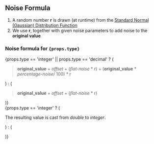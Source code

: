 ## Noise Formula

1. A random number **r** is drawn (at runtime) from the [Standard Normal (Gaussian) Distribution Function](https://en.wikipedia.org/wiki/Normal_distribution)
2. We use **r**, together with given noise parameters to add noise to the **original value**

<h3>
  Noise formula for <code>{props.type}</code>
</h3>

<div>
  {props.type == 'integer' || props.type == 'decimal' ? (
    <blockquote>
      <b>original_value</b> + <i>offset</i> + (<i>flat-noise</i> * r) + (<b>original_value</b> * <i>percentage-noise</i>/
      100) * r
    </blockquote>
  ) : (
    <blockquote>
      <b>original_value</b> + <i>offset</i> + (<i>flat-noise</i> * r)
    </blockquote>
  )}
</div>

<div>
  {props.type == 'integer' ? (
    <p>
      The resulting value is cast from <i>double</i> to <i>integer</i>.
    </p>
  ) : (
    <p></p>
  )}
</div>
